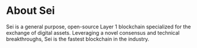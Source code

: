 # About Sei

Sei is a general purpose, open-source Layer 1 blockchain specialized for the exchange of digital assets. Leveraging a novel consensus and technical breakthroughs, Sei is the fastest blockchain in the industry.
